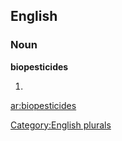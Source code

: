 ==English==

===Noun===
'''biopesticides'''

# {{plural of|[[biopesticide]]}}

[[Category:English plurals]]

[[ar:biopesticides]]